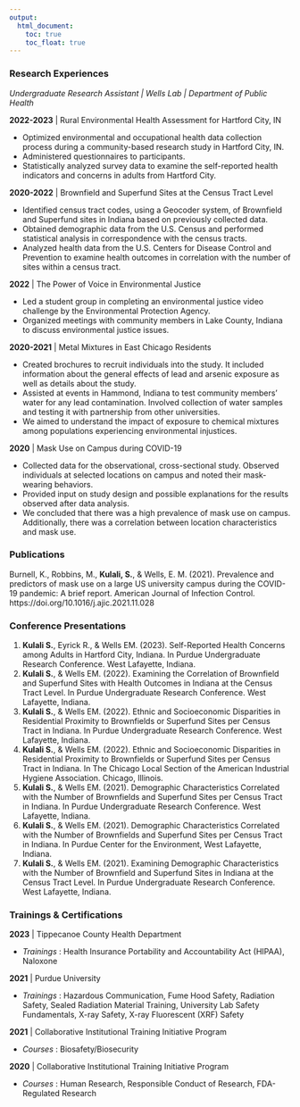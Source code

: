 ```yaml
---
output: 
  html_document:
    toc: true
    toc_float: true
---
```


### Research Experiences

*Undergraduate Research Assistant | Wells Lab | Department of Public Health*

**2022-2023** | Rural Environmental Health Assessment for Hartford City, IN

* Optimized environmental and occupational health data collection process during a community-based research study in Hartford City, IN.
* Administered questionnaires to participants.
* Statistically analyzed survey data to examine the self-reported health indicators and concerns in adults from Hartford City.

**2020-2022** | Brownfield and Superfund Sites at the Census Tract Level

* Identified census tract codes, using a Geocoder system, of Brownfield and Superfund sites in Indiana based on previously collected data. 
* Obtained demographic data from the U.S. Census and performed statistical analysis in correspondence with the census tracts.
* Analyzed health data from the U.S. Centers for Disease Control and Prevention to examine health outcomes in correlation with the number of sites within a census tract.

**2022** | The Power of Voice in Environmental Justice

* Led a student group in completing an environmental justice video challenge by the Environmental Protection Agency.
* Organized meetings with community members in Lake County, Indiana to discuss environmental justice issues.

**2020-2021** | Metal Mixtures in East Chicago Residents

* Created brochures to recruit individuals into the study. It included information about the general effects of lead and arsenic exposure as well as details about the study.
* Assisted at events in Hammond, Indiana to test community members’ water for any lead contamination. Involved collection of water samples and testing it with partnership from other universities. 
* We aimed to understand the impact of exposure to chemical mixtures among populations experiencing environmental injustices.

**2020** | Mask Use on Campus during COVID-19

* Collected data for the observational, cross-sectional study. Observed individuals at selected locations on campus and noted their mask-wearing behaviors.
* Provided input on study design and possible explanations for the results observed after data analysis.
* We concluded that there was a high prevalence of mask use on campus. Additionally, there was a correlation between location characteristics and mask use.      

### Publications

Burnell, K., Robbins, M., **Kulali, S.**, & Wells, E. M. (2021). Prevalence and predictors of mask use on a large US university campus during the COVID-19 pandemic: A brief report. American Journal of Infection Control. https://doi.org/10.1016/j.ajic.2021.11.028

### Conference Presentations

1.	**Kulali S.**, Eyrick R., & Wells EM. (2023). Self-Reported Health Concerns among Adults in Hartford City, Indiana. In Purdue Undergraduate Research Conference. West Lafayette, Indiana.
2.  **Kulali S.**, & Wells EM. (2022). Examining the Correlation of Brownfield and Superfund Sites with Health Outcomes in Indiana at the Census Tract Level. In Purdue Undergraduate Research Conference. West Lafayette, Indiana.
3.	**Kulali S.**, & Wells EM. (2022). Ethnic and Socioeconomic Disparities in Residential Proximity to Brownfields or Superfund Sites per Census Tract in Indiana. In Purdue Undergraduate Research Conference. West Lafayette, Indiana.
4.	**Kulali S.**, & Wells EM. (2022). Ethnic and Socioeconomic Disparities in Residential Proximity to Brownfields or Superfund Sites per Census Tract in Indiana. In The Chicago Local Section of the American Industrial Hygiene Association. Chicago, Illinois. 
5.	**Kulali S.**, & Wells EM. (2021). Demographic Characteristics Correlated with the Number of Brownfields and Superfund Sites per Census Tract in Indiana. In Purdue Undergraduate Research Conference. West Lafayette, Indiana. 
6.	**Kulali S.**, & Wells EM. (2021). Demographic Characteristics Correlated with the Number of Brownfields and Superfund Sites per Census Tract in Indiana. In Purdue Center for the Environment, West Lafayette, Indiana.
7.	**Kulali S.**, & Wells EM. (2021). Examining Demographic Characteristics with the Number of Brownfield and Superfund Sites in Indiana at the Census Tract Level. In Purdue Undergraduate Research Conference. West Lafayette, Indiana. 

### Trainings & Certifications

**2023** | Tippecanoe County Health Department

* *Trainings* : Health Insurance Portability and Accountability Act (HIPAA), Naloxone

**2021** | Purdue University

* *Trainings* : Hazardous Communication, Fume Hood Safety, Radiation Safety, Sealed Radiation Material Training, University Lab Safety Fundamentals, X-ray Safety, X-ray Fluorescent (XRF) Safety

**2021** | Collaborative Institutional Training Initiative Program

* *Courses* : Biosafety/Biosecurity

**2020** | Collaborative Institutional Training Initiative Program

* *Courses* : Human Research, Responsible Conduct of Research, FDA-Regulated Research
